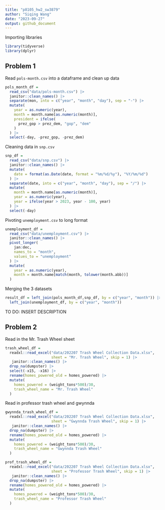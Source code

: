 ```yaml
---
title: "p8105_hw2_sw3879"
author: "Siqing Wang"
date: "2023-09-27"
output: github_document
---
```


Importing libraries
```r
library(tidyverse)
library(dplyr)
```
## Problem 1 

Read `pols-month.csv` into a dataframe and clean up data 

```r
pols_month_df = 
  read_csv("data/pols-month.csv") |> 
  janitor::clean_names() |> 
  separate(mon, into = c("year", "month", "day"), sep = "-") |> 
  mutate(
    year = as.numeric(year),
    month = month.name[as.numeric(month)],
    president = ifelse(
      prez_gop > prez_dem, "gop", "dem"
    )
  ) |> 
  select(-day, -prez_gop, -prez_dem)
```

Cleaning data in `snp.csv`
```r
snp_df = 
  read_csv("data/snp.csv") |> 
  janitor::clean_names() |> 
  mutate(
    date = format(as.Date(date, format = "%m/%d/%y"), "%Y/%m/%d")
  ) |> 
  separate(date, into = c("year", "month", "day"), sep = "/") |> 
  mutate(
    month = month.name[as.numeric(month)],
    year = as.numeric(year),
    year = ifelse(year > 2023, year - 100, year)
  ) |> 
  select(-day)
```

Pivoting `unemployment.csv` to long format
```r
unemployment_df = 
  read_csv("data/unemployment.csv") |> 
  janitor::clean_names() |> 
  pivot_longer(
    jan:dec,
    names_to = "month",
    values_to = "unemployment"
  ) |> 
  mutate(
    year = as.numeric(year),
    month = month.name[match(month, tolower(month.abb))]
  )
```

Merging the 3 datasets
```r
result_df = left_join(pols_month_df,snp_df, by = c("year", "month")) |> 
  left_join(unemployment_df, by = c("year", "month"))
```

TO DO: INSERT DESCRIPTION

## Problem 2

Read in the Mr. Trash Wheel sheet 
```r
trash_wheel_df = 
  readxl::read_excel("data/202207 Trash Wheel Collection Data.xlsx", 
                     sheet = "Mr. Trash Wheel", skip = 1) |> 
   janitor::clean_names() |>
  drop_na(dumpster) |> 
  select(-x15, -x16) |> 
  rename(homes_powered_old = homes_powered) |> 
  mutate(
    homes_powered = (weight_tons*500)/30,
    trash_wheel_name = "Mr. Trash Wheel"
  )
```

Read in professor trash wheel and gwynnda 
```r
gwynnda_trash_wheel_df = 
  readxl::read_excel("data/202207 Trash Wheel Collection Data.xlsx", 
                     sheet = "Gwynnda Trash Wheel", skip = 1) |> 
   janitor::clean_names() |>
  drop_na(dumpster) |> 
  rename(homes_powered_old = homes_powered) |> 
  mutate(
    homes_powered = (weight_tons*500)/30,
    trash_wheel_name = "Gwynnda Trash Wheel"
  )

prof_trash_wheel_df = 
  readxl::read_excel("data/202207 Trash Wheel Collection Data.xlsx", 
                     sheet = "Professor Trash Wheel", skip = 1) |> 
   janitor::clean_names() |>
  drop_na(dumpster) |> 
  rename(homes_powered_old = homes_powered) |> 
  mutate(
    homes_powered = (weight_tons*500)/30,
    trash_wheel_name = "Professor Trash Wheel"
  )
```



